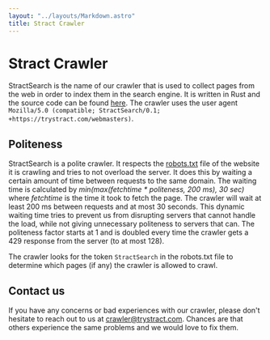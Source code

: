 ```yaml
---
layout: "../layouts/Markdown.astro"
title: Stract Crawler
---
```


# Stract Crawler
StractSearch is the name of our crawler that is used to collect pages from the web in order to index them in the search engine. It is written in Rust and the source code can be found [here](https://github.com/StractOrg/stract/tree/main/core/src/crawler). The crawler uses the user agent `Mozilla/5.0 (compatible; StractSearch/0.1; +https://trystract.com/webmasters)`.

## Politeness
StractSearch is a polite crawler. It respects the [robots.txt](https://en.wikipedia.org/wiki/Robots.txt) file of the website it is crawling and tries to not overload the server.
It does this by waiting a certain amount of time between requests to the same domain. The waiting time is calculated by *min(max(fetchtime * politeness, 200 ms), 30 sec)* where *fetchtime* is the time it took to fetch the page. The crawler will wait at least 200 ms between requests and at most 30 seconds.
This dynamic waiting time tries to prevent us from disrupting servers that cannot handle the load, while not giving unnecessary politeness to servers that can. The politeness factor starts at 1 and is doubled every time the crawler gets a 429 response from the server (to at most 128).

The crawler looks for the token `StractSearch` in the robots.txt file to determine which pages (if any) the crawler is allowed to crawl.


## Contact us
If you have any concerns or bad experiences with our crawler, please don't hesitate to reach out to us at [crawler@trystract.com](mailto:crawler@trystract.com). Chances are that others experience the same problems and we would love to fix them.